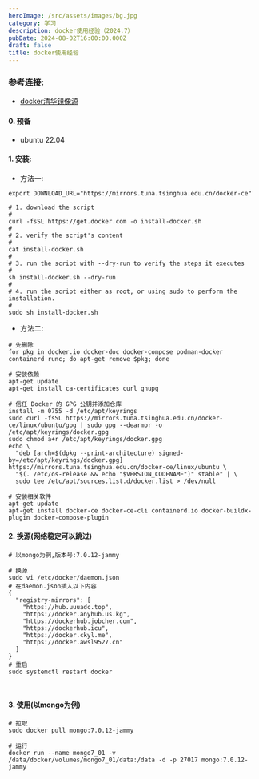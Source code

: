 ```yaml
---
heroImage: /src/assets/images/bg.jpg
category: 学习
description: docker使用经验（2024.7）
pubDate: 2024-08-02T16:00:00.000Z
draft: false
title: docker使用经验
---
```


### 参考连接:

* [docker清华镜像源](https://mirrors.tuna.tsinghua.edu.cn/help/docker-ce/)

#### 0. 预备

* ubuntu 22.04

#### 1. 安装:

* 方法一:

```shell
export DOWNLOAD_URL="https://mirrors.tuna.tsinghua.edu.cn/docker-ce"

# 1. download the script
#
curl -fsSL https://get.docker.com -o install-docker.sh
#
# 2. verify the script's content
#
cat install-docker.sh
#
# 3. run the script with --dry-run to verify the steps it executes
#
sh install-docker.sh --dry-run
#
# 4. run the script either as root, or using sudo to perform the installation.
#
sudo sh install-docker.sh
```

* 方法二:

```shell
# 先删除
for pkg in docker.io docker-doc docker-compose podman-docker containerd runc; do apt-get remove $pkg; done

# 安装依赖
apt-get update
apt-get install ca-certificates curl gnupg

# 信任 Docker 的 GPG 公钥并添加仓库
install -m 0755 -d /etc/apt/keyrings
sudo curl -fsSL https://mirrors.tuna.tsinghua.edu.cn/docker-ce/linux/ubuntu/gpg | sudo gpg --dearmor -o /etc/apt/keyrings/docker.gpg
sudo chmod a+r /etc/apt/keyrings/docker.gpg
echo \
  "deb [arch=$(dpkg --print-architecture) signed-by=/etc/apt/keyrings/docker.gpg] https://mirrors.tuna.tsinghua.edu.cn/docker-ce/linux/ubuntu \
  "$(. /etc/os-release && echo "$VERSION_CODENAME")" stable" | \
  sudo tee /etc/apt/sources.list.d/docker.list > /dev/null

# 安装相关软件
apt-get update
apt-get install docker-ce docker-ce-cli containerd.io docker-buildx-plugin docker-compose-plugin
```

#### 2. 换源(网络稳定可以跳过)

```shell
# 以mongo为例,版本号:7.0.12-jammy

# 换源
sudo vi /etc/docker/daemon.json
# 在daemon.json插入以下内容
{
  "registry-mirrors": [
    "https://hub.uuuadc.top",
    "https://docker.anyhub.us.kg",
    "https://dockerhub.jobcher.com",
    "https://dockerhub.icu",
    "https://docker.ckyl.me",
    "https://docker.awsl9527.cn"
  ]
}
# 重启
sudo systemctl restart docker



```

#### 3. 使用(以mongo为例)

```shell
# 拉取
sudo docker pull mongo:7.0.12-jammy

# 运行
docker run --name mongo7_01 -v /data/docker/volumes/mongo7_01/data:/data -d -p 27017 mongo:7.0.12-jammy

```
